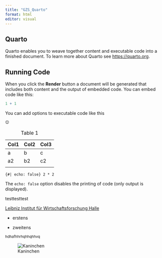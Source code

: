 ```yaml
---
title: "GZS_Quarto"
format: html
editor: visual
---
```


## Quarto

Quarto enables you to weave together content and executable code into a finished document. To learn more about Quarto see <https://quarto.org>.

## Running Code

When you click the **Render** button a document will be generated that includes both content and the output of embedded code. You can embed code like this:

```r
1 + 1
```

You can add options to executable code like this

```r
😌
```

| Col1 | Col2 | Col3 |
|------|------|------|
| a    | b    | c    |
| a2   | b2   | c2   |
|      |      |      |

: Table 1

`{#| echo: false} 2 * 2`

The `echo: false` option disables the printing of code (only output is displayed).

testtesttest

[Leibniz Institut für Wirtschaftsforschung Halle](https://www.iwh-halle.de/)

-   erstens

-   zweitens

^hdhafhhrhqhhqhhvq^

![Kaninchen](Kaninchen.webp)
